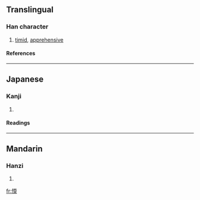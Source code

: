 ==Translingual==
===Han character===
{{Han char|rn=61|rad=心|as=09|sn=12|four=|canj=心一月大 (PMBK)}}
# [[timid]], [[apprehensive]]
====References====
{{Han ref|kx=0395.200|dkj=10951|dj=0733.040|hdz=42327.040|uh=611E|ud=24862}}
----
==Japanese==
===Kanji===
{{ja-kanji|grade=|rs=心09}}
# {{defn|Japanese}} 
====Readings====
{{ja-readings|on=[[ぜん]] (zen), [[ねん]] (nen), [[た]] (ta), [[な]] (na)|kun=[[よわい]] (yowai), [[おそれる]] (osoreru)}}
----
==Mandarin==
===Hanzi===
{{cmn-hanzi|pin=[[nuò]] (nuo4)|wg=no<sup>4</sup>}}
# {{defn|Mandarin}}

[[fr:愞]]